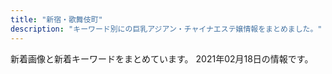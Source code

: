```yaml
---
title: "新宿・歌舞伎町"
description: "キーワード別にの巨乳アジアン・チャイナエステ嬢情報をまとめました。"
---
```


新着画像と新着キーワードをまとめています。
2021年02月18日の情報です。

<DmmAffiliateIns />
<KeywordTable
  shops={
    [
    {
        "img_links": [
            "http://sweety-est.tokyo/images/qr.jpg",
            "http://sweety-est.tokyo/images/cg02.jpg",
            "http://sweety-est.tokyo/images/slider-img003.jpg",
            "http://sweety-est.tokyo/images/tit-sub1.jpg",
            "http://sweety-est.tokyo/images/a7.jpg",
            "http://sweety-est.tokyo/images/cg05.jpg",
            "http://sweety-est.tokyo/images/r3.jpg",
            "http://sweety-est.tokyo/images/b-online.png",
            "http://sweety-est.tokyo/images/r1.jpg",
            "http://sweety-est.tokyo/link/menlog.jpg",
            "http://sweety-est.tokyo/images/a8.jpg",
            "http://sweety-est.tokyo/images/tit-sub2.jpg",
            "http://sweety-est.tokyo/images/cg06.jpg",
            "http://sweety-est.tokyo/images/cg03.jpg",
            "http://sweety-est.tokyo/images/a1.jpg",
            "http://sweety-est.tokyo/images/b-tel.png",
            "http://sweety-est.tokyo/images/sys.jpg",
            "http://sweety-est.tokyo/images/kan1.jpg",
            "http://sweety-est.tokyo/images/kan.jpg",
            "http://sweety-est.tokyo/images/a4.jpg",
            "http://sweety-est.tokyo/images/r6.jpg",
            "http://sweety-est.tokyo/images/slider-img001.jpg",
            "http://sweety-est.tokyo/images/r2.jpg",
            "http://sweety-est.tokyo/images/cg08.jpg",
            "http://sweety-est.tokyo/images/r4.jpg",
            "http://sweety-est.tokyo/images/r5.jpg",
            "http://sweety-est.tokyo/images/slider-img002.jpg",
            "http://sweety-est.tokyo/images/a3.jpg",
            "http://sweety-est.tokyo/images/tit-sub6.jpg",
            "http://sweety-est.tokyo/images/tit-sub5.jpg",
            "http://sweety-est.tokyo/images/m4.jpg",
            "http://sweety-est.tokyo/images/m3.jpg",
            "http://sweety-est.tokyo/images/m2.jpg",
            "http://sweety-est.tokyo/images/tit-sub4.jpg",
            "http://sweety-est.tokyo/images/cg011.jpg",
            "http://sweety-est.tokyo/images/a5.jpg",
            "http://sweety-est.tokyo/images/cg01.jpg",
            "http://sweety-est.tokyo/images/cg07.jpg",
            "http://sweety-est.tokyo/images/tit-sub3.jpg",
            "http://sweety-est.tokyo/images/m1.jpg",
            "http://sweety-est.tokyo/images/a6.jpg",
            "http://sweety-est.tokyo/images/a2.jpg"
        ],
        "keywords": {
            "87": 2,
            "E": 8,
            "D": 2,
            "86": 12
        },
        "station": "JR\u65b0\u5bbf\u99c5\u897f\u53e3",
        "url": "http://sweety-est.tokyo/",
        "name": "sweet-\u30b9\u30a6\u30a3\u30fc\u30c8-"
    },
    {
        "url": "http://in-esthe.com/relair/",
        "keywords": {
            "C": 8
        },
        "station": "\u65b0\u5bbf\u897f\u53e3\u99c5D5\u51fa\u53e3",
        "img_links": [
            "http://in-esthe.com/relair/img/p-1-1.jpg",
            "http://in-esthe.com/relair/img/p-2.jpg",
            "http://in-esthe.com/relair/img/twitter.png",
            "http://in-esthe.com/relair/img/fla2.png",
            "http://in-esthe.com/relair/img/t-3.png",
            "http://in-esthe.com/relair/img/p-3-1.jpg",
            "http://in-esthe.com/relair/img/english-t1.png",
            "http://in-esthe.com/relair/img/p-1.jpg",
            "http://in-esthe.com/relair/img/card-english.png",
            "http://in-esthe.com/relair/img/english-t2.png",
            "http://in-esthe.com/relair/img/english-t4.png",
            "http://in-esthe.com/relair/img/newstback.png",
            "http://in-esthe.com/relair/img/botton.png",
            "http://in-esthe.com/relair/img/p-7.jpg",
            "http://in-esthe.com/relair/img/fla1.png",
            "http://in-esthe.com/relair/img/english-t6.png",
            "http://in-esthe.com/relair/img/re.png",
            "http://in-esthe.com/relair/img/fla.png",
            "http://in-esthe.com/relair/img/p-9.jpg",
            "http://in-esthe.com/relair/img/t-2.png",
            "http://in-esthe.com/relair/img/t-1.png",
            "http://in-esthe.com/relair/img/s-1.jpg",
            "http://in-esthe.com/relair/img/english-t5.png",
            "http://in-esthe.com/relair/img/kanban4.jpg",
            "http://in-esthe.com/relair/img/english-t3.png",
            "http://in-esthe.com/relair/img/p-0.jpg",
            "http://in-esthe.com/relair/img/p-3.jpg",
            "http://in-esthe.com/relair/img/tel.png",
            "http://in-esthe.com/relair/img/head.png",
            "http://in-esthe.com/relair/img/p-8.jpg"
        ],
        "name": "RELAIR \uff5e\u30ea\u30ec\u30a2\uff5e"
    },
    {
        "station": "JR\u65b0\u5bbf\u99c5\u6771\u53e3",
        "img_links": [
            "https://shinjuku-mensesthe.com/icon/yelp.png",
            "https://shinjuku-mensesthe.com/staff/seira-s1.jpg",
            "https://shinjuku-mensesthe.com/images/top3.jpg",
            "https://shinjuku-mensesthe.com/menu/blog.png",
            "https://scdn.line-apps.com/n/line_add_friends/btn/ja.png",
            "https://shinjuku-mensesthe.com/staff/yume-s1.jpg",
            "https://shinjuku-mensesthe.com/staff/yume-l1.jpg",
            "https://shinjuku-mensesthe.com/images/main-top.jpg",
            "https://shinjuku-mensesthe.com/staff/seira-l1.jpg",
            "https://shinjuku-mensesthe.com/images/main-small.jpg",
            "https://shinjuku-mensesthe.com/images/footer-l.png",
            "https://shinjuku-mensesthe.com/massage/2020/10/21/risa-s1.jpg",
            "https://shinjuku-mensesthe.com/images/qrcode.png",
            "https://shinjuku-mensesthe.com/icon/twitter.png",
            "https://shinjuku-mensesthe.com/images/main-sp.jpg",
            "https://shinjuku-mensesthe.com/staff/arisa-s1.jpg",
            "https://shinjuku-mensesthe.com/images/footer-r.png",
            "https://shinjuku-mensesthe.com/2020/01/23/miki-s1.jpg",
            "https://shinjuku-mensesthe.com/images/flower.png",
            "https://shinjuku-mensesthe.com/link/mens-esthe.png",
            "https://shinjuku-mensesthe.com/room/room-l1.jpg",
            "https://shinjuku-mensesthe.com/staff/shiori-s1.jpg",
            "https://shinjuku-mensesthe.com/images/camp.png",
            "https://shinjuku-mensesthe.com/button/staff.png",
            "https://shinjuku-mensesthe.com/images/header3.png",
            "https://shinjuku-mensesthe.com/staff/yumi-l1.jpg",
            "https://shinjuku-mensesthe.com/massage/2020/07/31/ai-s2.jpg",
            "https://shinjuku-mensesthe.com/massage/2020/10/05/yuki-s1.jpg",
            "https://shinjuku-mensesthe.com/room/room-l3.jpg",
            "https://shinjuku-mensesthe.com/icon/line.png",
            "https://shinjuku-mensesthe.com/massage/2020/08/16/riri-s1.jpg",
            "https://shinjuku-mensesthe.com/button/home.png",
            "https://shinjuku-mensesthe.com/staff/kana-s1.jpg",
            "https://shinjuku-mensesthe.com/images/clear.png",
            "https://shinjuku-mensesthe.com/room/room-l2.jpg",
            "https://shinjuku-mensesthe.com/staff/kana-l1.jpg",
            "https://shinjuku-mensesthe.com/massage/2021/02/02/%E5%90%8D%E7%A7%B0%E6%9C%AA%E8%A8%AD%E5%AE%9A-2.jpg",
            "https://shinjuku-mensesthe.com/massage/2020/07/31/covit19.jpg",
            "https://shinjuku-mensesthe.com/menu/info.png",
            "https://shinjuku-mensesthe.com/room/room-l4.jpg",
            "https://shinjuku-mensesthe.com/staff/yumi-s1.jpg",
            "https://shinjuku-mensesthe.com/images/top1.jpg",
            "https://shinjuku-mensesthe.com/button/blog.png",
            "https://shinjuku-mensesthe.com/icon/facebook.png",
            "https://shinjuku-mensesthe.com/staff/arisa-l1.jpg",
            "https://shinjuku-mensesthe.com/massage/2020/09/14/hana-s1.jpg",
            "https://shinjuku-mensesthe.com/2019/12/15/sayuri-s2.jpg",
            "https://shinjuku-mensesthe.com/2020/01/23/sakura-s1.jpg",
            "https://shinjuku-mensesthe.com/menu/home.png",
            "https://shinjuku-mensesthe.com/images/top2.jpg",
            "https://shinjuku-mensesthe.com/menu/staff.png"
        ],
        "url": "https://shinjuku-mensesthe.com/",
        "name": "\u5915\u9727 \u3086\u3046\u304e\u308a",
        "keywords": {
            "F": 1
        }
    },
    {
        "name": "CLEAR-\u30af\u30ea\u30a2-",
        "station": "\u897f\u6b66\u65b0\u5bbf\u99c5\u5317\u53e3",
        "url": "http://clear-es.net/",
        "img_links": [
            "http://clear-es.net/images/index_15.jpg",
            "http://clear-es.net/images/index_11.jpg",
            "http://clear-es.net/uploads/09bdd5637edec4bfa3d47a7e9874640b.jpg",
            "http://clear-es.net/uploads/97eb17743f96fd7f0551aab0bedd5e6f.jpg",
            "http://clear-es.net/uploads/2aa97908694153fb149943f0b8445352.jpg",
            "http://clear-es.net/images/index_20.jpg",
            "http://clear-es.net/uploads/cec0ed392fe00d8e3ff867c0625809e6.jpg",
            "http://clear-es.net/images/index_21.jpg",
            "http://clear-es.net/images/index_25.jpg",
            "http://clear-es.net/images/index_12.jpg",
            "http://clear-es.net/yamituki-n/uploads/images/rena02.jpg",
            "http://clear-es.net/uploads/7553669390f1cc93427a4f6ad33b4668.jpg",
            "http://clear-es.net/images/gallery_11.jpg",
            "http://clear-es.net/uploads/a62d7f24a5b9a4fd5aeef678eb24ef4b.jpg",
            "http://clear-es.net/images/index_05.jpg",
            "http://clear-es.net/images/index_10.jpg",
            "http://clear-es.net/yamituki-n/uploads/images/juri01s.jpg",
            "http://clear-es.net/images/index_04.jpg",
            "http://clear-es.net/images/index_01.jpg",
            "http://clear-es.net/yamituki-n/uploads/images/mmexport1576417470781.jpg",
            "http://clear-es.net/yamituki-n/uploads/images/mika03s.jpg",
            "http://clear-es.net/images/service_11.jpg",
            "http://clear-es.net/images/index_14.jpg",
            "http://clear-es.net/uploads/deba56537604611ac3b8da004b92d809.jpg",
            "http://clear-es.net/images/index_28.jpg",
            "http://clear-es.net/images/index_02.jpg",
            "http://clear-es.net/images/index_07.jpg",
            "http://clear-es.net/uploads/22c8968348a9acc2dfc9ab0aecb09c27.jpg",
            "http://clear-es.net/uploads/f426bd85a8f6a9eac87e55b2d44c4bd5.jpg",
            "http://clear-es.net/images/index_19.jpg",
            "http://clear-es.net/images/girls_11.jpg",
            "http://clear-es.net/images/index_17.jpg",
            "http://clear-es.net/yamituki-n/uploads/images/yui01.jpg",
            "http://clear-es.net/images/index_09.jpg",
            "http://clear-es.net/images/girls_13.jpg",
            "http://clear-es.net/images/index_13.jpg",
            "http://clear-es.net/images/index_18.jpg",
            "http://clear-es.net/uploads/c1f6d0346f5cb109ac62c21a58c7deff.jpg",
            "http://clear-es.net/yamituki-n/uploads/images/rena01.jpg",
            "http://clear-es.net/images/index_06.jpg",
            "http://clear-es.net/images/index_26.jpg",
            "http://clear-es.net/uploads/e1133a4ba0f8c81f9d272f5793bda380.jpg",
            "http://clear-es.net/images/index_23.jpg",
            "http://clear-es.net/my_work/images/pic1.png",
            "http://clear-es.net/images/girls_03.jpg",
            "http://clear-es.net/images/index_27.jpg",
            "http://clear-es.net/images/index_03.jpg",
            "http://clear-es.net/images/index_08.jpg",
            "http://clear-es.net/images/index_24.jpg",
            "http://clear-es.net/images/index_28_01.jpg",
            "http://clear-es.net/uploads/10299154955d10c3b815a5638a35a934.jpg",
            "http://clear-es.net/images/koko_1.jpg"
        ],
        "keywords": {
            "E": 1,
            "D": 8,
            "87": 2,
            "86": 2,
            "88": 4,
            "F": 1,
            "90": 2,
            "89": 1,
            "C": 1
        }
    },
    {
        "keywords": {
            "C": 8
        },
        "img_links": [
            "http://hi-msg.com/koyuki/img/p-10.jpg",
            "http://hi-msg.com/koyuki/img/p-8-1.jpg",
            "http://hi-msg.com/koyuki/img/p-2.jpg",
            "http://hi-msg.com/koyuki/img/p-0.jpg",
            "http://hi-msg.com/koyuki/img/p-5.jpg",
            "http://hi-msg.com/koyuki/img/card-english.png",
            "http://hi-msg.com/koyuki/img/p-7-1.jpg",
            "http://hi-msg.com/koyuki/img/english-t3.png",
            "http://hi-msg.com/koyuki/img/p-4.jpg",
            "http://hi-msg.com/koyuki/img/english-t6.png",
            "http://hi-msg.com/koyuki/img/tit.png",
            "http://hi-msg.com/koyuki/img/p-3.jpg",
            "http://hi-msg.com/koyuki/img/p-4-1.jpg",
            "http://hi-msg.com/koyuki/img/newstback.png",
            "http://hi-msg.com/koyuki/img/english-t1.png",
            "http://hi-msg.com/koyuki/img/t-1.png",
            "http://hi-msg.com/koyuki/img/kanban4s.jpg",
            "http://hi-msg.com/koyuki/img/p-3-1.jpg",
            "http://hi-msg.com/koyuki/img/t-2.png",
            "http://hi-msg.com/koyuki/img/botton.png",
            "http://hi-msg.com/koyuki/img/p-6-1.jpg",
            "http://hi-msg.com/koyuki/img/tel.png",
            "http://hi-msg.com/koyuki/img/card.png",
            "http://hi-msg.com/koyuki/img/p-7.jpg",
            "http://hi-msg.com/koyuki/img/p-6.jpg",
            "http://hi-msg.com/koyuki/img/re.png",
            "http://hi-msg.com/koyuki/img/p-2-1.jpg",
            "http://hi-msg.com/koyuki/img/english-t5.png",
            "http://hi-msg.com/koyuki/img/english-t4.png",
            "http://hi-msg.com/koyuki/img/p-1.jpg",
            "http://hi-msg.com/koyuki/img/p-8.jpg",
            "http://hi-msg.com/koyuki/img/p-9.jpg",
            "http://hi-msg.com/koyuki/img/english-t2.png",
            "http://hi-msg.com/koyuki/img/t-3.png",
            "http://hi-msg.com/koyuki/img/p-11.jpg",
            "http://hi-msg.com/koyuki/img/kanban4.jpg",
            "http://hi-msg.com/koyuki/img/head.png"
        ],
        "url": "http://hi-msg.com/koyuki/",
        "name": "KOYUKI",
        "station": "JR\u65b0\u5bbf\u99c5\u6771\u53e3"
    },
    {
        "keywords": {
            "D": 28,
            "85": 7,
            "86": 28,
            "88": 7
        },
        "url": "https://mens-esthe.xyz/",
        "img_links": [
            "https://inage-mensesthe.com/icon/yelp.png",
            "https://mens-esthe.xyz/staff/moe-top.jpg",
            "https://mens-esthe.xyz/staff/nami-top.jpg",
            "https://mens-esthe.xyz/room/room-l5.jpg",
            "https://mens-esthe.xyz/staff/miki-top.jpg",
            "https://mens-esthe.xyz/staff/nami-s1.jpg",
            "https://mens-esthe.xyz/images/main-sp.jpg",
            "https://mens-esthe.xyz/images/esthe4.jpg",
            "https://mens-esthe.xyz/images/esthe1.jpg",
            "https://mens-esthe.xyz/staff/moe-s1.jpg",
            "https://mens-esthe.xyz/images/esthe2.jpg",
            "https://mens-esthe.xyz/room/room-l4.jpg",
            "https://inage-mensesthe.com/icon/twitter.png",
            "https://mens-esthe.xyz/images/main1.jpg",
            "https://mens-esthe.xyz/staff/natsumi-l1.jpg",
            "https://mens-esthe.xyz/room/room-l7.jpg",
            "https://mens-esthe.xyz/room/room-l6.jpg",
            "https://mens-esthe.xyz/room/room-l2.jpg",
            "https://mens-esthe.xyz/staff/kana-s1.jpg",
            "https://mens-esthe.xyz/staff/moe-l1.jpg",
            "https://mens-esthe.xyz/staff/miki-l1.jpg",
            "https://mens-esthe.xyz/footer/footer-tel.png",
            "https://mens-esthe.xyz/staff/kana-top.jpg",
            "https://inage-mensesthe.com/icon/line.png",
            "https://mens-esthe.xyz/icon/twitter.png",
            "https://mens-esthe.xyz/room/room-l1.jpg",
            "https://inage-mensesthe.com/link/relaku_salon.jpg",
            "https://mens-esthe.xyz/staff/rina-l1.jpg",
            "https://mens-esthe.xyz/icon/yelp.png",
            "https://mens-esthe.xyz/images/qrcode.png",
            "https://mens-esthe.xyz/icon/facebook.png",
            "https://mens-esthe.xyz/staff/rina-top.jpg",
            "https://mens-esthe.xyz/staff/nami-l1.jpg",
            "https://mens-esthe.xyz/room/room-l8.jpg",
            "https://mens-esthe.xyz/footer/footer-line.png",
            "https://mens-esthe.xyz/staff/miki-s1.jpg",
            "https://mens-esthe.xyz/images/clear.png",
            "https://mens-esthe.xyz/staff/kana-l1.jpg",
            "https://mens-esthe.xyz/room/room-l3.jpg",
            "https://mens-esthe.xyz/images/esthe3.jpg",
            "https://mens-esthe.xyz/staff/natsumi-s1.jpg",
            "https://mens-esthe.xyz/staff/rina-s1.jpg",
            "https://mens-esthe.xyz/images/header3.png",
            "https://inage-mensesthe.com/icon/facebook.png",
            "https://mens-esthe.xyz/icon/line.png",
            "https://mens-esthe.xyz/footer/footer-staff.png",
            "https://mens-esthe.xyz/staff/natsumi-top.jpg"
        ],
        "name": "\u30b8\u30e5\u30ea\u30a2\u30f3",
        "station": "JR\u65b0\u5bbf\u99c5\u6771\u5357\u53e3"
    },
    {
        "url": "http://yurali.oks.bz/",
        "keywords": {
            "85": 14,
            "86": 14,
            "D": 28,
            "87": 14,
            "E": 14
        },
        "img_links": [
            "http://yurali.oks.bz/photos/sites/48/2020/09/202009080934129.jpg",
            "http://yurali.oks.bz/images/room3.jpg",
            "http://yurali.oks.bz/photos/sites/48/2020/06/2020063002493351.jpg",
            "http://yurali.oks.bz/images/top.jpg",
            "http://yurali.oks.bz/images/content.jpg",
            "http://yurali.oks.bz/images/acc4.jpg",
            "http://yurali.oks.bz/images/s2.jpg",
            "http://yurali.oks.bz/images/s4.jpg",
            "http://yurali.oks.bz/images/room2.jpg",
            "http://yurali.oks.bz/photos/sites/48/2020/09/2020090809341126.jpg",
            "http://yurali.oks.bz/photos/sites/48/2020/09/2020090809340917.jpg",
            "http://yurali.oks.bz/photos/sites/48/2020/09/2020090809341490.jpg",
            "http://yurali.oks.bz/images/kanban.jpg",
            "http://yurali.oks.bz/images/mobile.jpg",
            "http://yurali.oks.bz/images/room4.jpg",
            "http://yurali.oks.bz/images/s1.jpg",
            "http://yurali.oks.bz/images/right.jpg",
            "http://yurali.oks.bz/images/s_new.png",
            "http://yurali.oks.bz/images/acc2.jpg",
            "http://yurali.oks.bz/images/acc3.jpg",
            "http://yurali.oks.bz/photos/sites/48/2020/09/2020090809341067.jpg",
            "http://yurali.oks.bz/images/acc1.jpg",
            "http://yurali.oks.bz/images/s3.jpg",
            "http://yurali.oks.bz/images/line.jpg",
            "http://yurali.oks.bz/images/room1.jpg"
        ],
        "name": "\u6c17\u697d",
        "station": "JR\u65b0\u5bbf\u99c5\u897f\u53e3"
    },
    {
        "img_links": [
            "https://aurora.iest.info/images/info_sp.png",
            "https://aurora.iest.info/photos/sites/13/2021/02/2021021713133871-600x800.jpeg",
            "https://aurora.iest.info/images/room1.jpg",
            "https://aurora.iest.info/photos/sites/13/2021/02/2021021803431466.jpeg",
            "https://aurora.iest.info/photos/sites/13/2021/02/2021020920074352.jpeg",
            "https://aurora.iest.info/photos/sites/13/2020/11/2020112419210481.jpeg",
            "https://aurora.iest.info/photos/sites/13/2020/12/2020122614062046.jpeg",
            "https://aurora.iest.info/photos/sites/13/2021/02/2021020517033067.jpeg",
            "https://aurora.iest.info/photos/sites/13/2020/11/2020110420084826.jpeg",
            "https://aurora.iest.info/photos/sites/13/2021/01/2021011713121341.jpeg",
            "https://aurora.iest.info/photos/sites/13/2020/11/2020111207401521.jpeg",
            "https://aurora.iest.info/photos/sites/13/2020/12/2020122916203593.jpeg",
            "https://aurora.iest.info/photos/sites/13/2020/10/2020101018384481.jpeg",
            "https://aurora.iest.info/images/room4.jpg",
            "https://aurora.iest.info/photos/sites/13/2020/10/2020100900362277.jpeg",
            "https://aurora.iest.info/images/room2.jpg",
            "https://aurora.iest.info/photos/sites/13/2021/01/2021011317502475.jpeg",
            "https://aurora.iest.info/images/head_tel.png",
            "https://aurora.iest.info/photos/sites/13/2021/01/202101031920028.jpeg",
            "https://aurora.iest.info/photos/sites/13/2021/01/2021011516351593.jpeg",
            "https://aurora.iest.info/images/room3.jpg",
            "https://aurora.iest.info/photos/sites/13/2020/09/2020090701592721.jpeg",
            "https://aurora.iest.info/images/side_mobile.jpg",
            "https://aurora.iest.info/photos/sites/13/2021/02/2021021713133871.jpeg",
            "https://aurora.iest.info/photos/sites/13/2020/10/2020102421582718.jpeg",
            "https://aurora.iest.info/photos/sites/13/2020/12/2020122614271778.jpeg",
            "https://aurora.iest.info/photos/sites/13/2021/01/2021011317231918.jpeg",
            "https://aurora.iest.info/photos/sites/13/2020/12/2020122614542669.jpeg",
            "https://aurora.iest.info/photos/sites/13/2020/11/2020112419210481-600x757.jpeg"
        ],
        "station": "JR\u65b0\u5bbf\u99c5\u6771\u53e3\u30fb\u6b4c\u821e\u4f0e\u753a",
        "name": "\u30aa\u30fc\u30ed\u30e9",
        "url": "https://aurora.iest.info/",
        "keywords": {
            "\u5de8\u4e73": 40,
            "C": 413,
            "87": 138,
            "D": 59,
            "86": 413,
            "90": 59,
            "85": 354,
            "E": 197,
            "\u4e73": 40,
            "84": 177,
            "F": 79
        }
    },
    {
        "name": "\u697d\u697d-\u30e9\u30af\u30e9\u30af-",
        "img_links": [
            "http://sakura-relax.net/images/top-img01.png",
            "http://sakura-relax.net/images/kan.jpg",
            "http://sakura-relax.net/link/menlog.jpg",
            "http://sakura-relax.net/images/cg03.jpg",
            "http://sakura-relax.net/images/top-img02.png",
            "http://sakura-relax.net/images/cg06.jpg",
            "http://sakura-relax.net/images/tel.png",
            "http://sakura-relax.net/images/cg04.jpg",
            "http://sakura-relax.net/images/qrc.png",
            "http://sakura-relax.net/images/cg07.jpg"
        ],
        "keywords": {
            "87": 8,
            "85": 4,
            "E": 8,
            "C": 8,
            "86": 4
        },
        "url": "http://sakura-relax.net/",
        "station": "\u65b0\u5bbf\u4e09\u4e01\u76ee\u99c5E1\u51fa\u53e3"
    },
    {
        "station": "JR\u65b0\u5bbf\u99c5\u5357\u53e3",
        "url": "http://aes-aroma.com/",
        "keywords": {
            "C": 17
        },
        "img_links": [
            "http://aes-aroma.com/img/ttl_tnew.png",
            "http://aes-aroma.com/staff/miki/01.jpg",
            "http://aes-aroma.com/pic/head.png",
            "http://aes-aroma.com/img/ttl_pickup.png",
            "http://aes-aroma.com/staff/mimi/01.jpg",
            "http://aes-aroma.com/staff/yoko/02.jpg",
            "http://aes-aroma.com/staff/kaori/01.jpg",
            "http://aes-aroma.com/i/files/homeimg.jpg",
            "http://aes-aroma.com/img/ttl_staff.png",
            "http://aes-aroma.com/staff/haru/01.jpg",
            "http://aes-aroma.com/staff/yoko/01.jpg",
            "http://aes-aroma.com/staff/ai/01.jpg",
            "http://aes-aroma.com/img/ttl_mobile.png",
            "http://aes-aroma.com/staff/koko/01.jpg",
            "http://aes-aroma.com/staff/nana/01.jpg",
            "http://aes-aroma.com/img/ttl_rec.png"
        ],
        "name": "\u7652\u3057\u306e\u5bbf"
    },
    {
        "img_links": [
            "http://fairy.este88.com/images/r01.jpg",
            "http://fairy.este88.com/images/r04.jpg",
            "http://fairy.este88.com/images/kixyoko1.jpg",
            "http://fairy.este88.com/images/kaori1.jpg",
            "http://fairy.este88.com/images/momo1.jpg",
            "http://fairy.este88.com/gals/nnana1.jpg",
            "http://fairy.este88.com/img/mika1.jpg",
            "http://fairy.este88.com/images/mika1.jpg",
            "http://fairy.este88.com/images/ph1.jpg",
            "http://fairy.este88.com/img/kixyoko1.jpg",
            "http://fairy.este88.com/gals/risa1.jpg",
            "http://fairy.este88.com/gals/sayuri1.jpg",
            "http://fairy.este88.com/img/kaori1.jpg",
            "http://fairy.este88.com/img/momo1.jpg",
            "http://fairy.este88.com/gals/koko1.jpg",
            "http://fairy.este88.com/images/koyuki1.jpg",
            "http://fairy.este88.com/img/koyuki1.jpg",
            "http://fairy.este88.com/images/r02.jpg"
        ],
        "keywords": {},
        "station": "\u897f\u6b66\u65b0\u5bbf\u99c5\u5317\u53e3",
        "name": "fairy\u30d5\u30a7\u30a2\u30ea\u30fc",
        "url": "http://fairy.este88.com/"
    },
    {
        "station": "JR\u65b0\u5bbf\u99c5\u6771\u53e3\u30fb\u6b4c\u821e\u4f0e\u753a",
        "name": "\u7fbd\u8863\uff5e\u306f\u3054\u308d\u3082\uff5e",
        "url": "https://www.hagoromo.tokyo/",
        "img_links": [
            "https://static.wixstatic.com/media/1f1430_7ff5719c25b243d18c7fb6db890677f9~mv2.jpg",
            "https://static.wixstatic.com/media/1f1430_8e7ae52f03b14e31be6ff7b1038f2896~mv2.jpg",
            "https://static.wixstatic.com/media/1f1430_f4c9cbbcc36c44f1a8be8eb3138b0b46~mv2.jpg",
            "https://static.wixstatic.com/media/1f1430_184f66b9eb914c26b47be78d54152284~mv2.jpg",
            "https://static.wixstatic.com/media/1f1430_5b6db55133674387b978465361d1f5af~mv2.jpg",
            "https://static.wixstatic.com/media/1f1430_e11d2a49cf1a4130a10a3e09053a46fc~mv2.png",
            "https://static.wixstatic.com/media/1f1430_704c1cfac22b4288a4aaa588c496ab40~mv2.jpg",
            "https://static.wixstatic.com/media/1f1430_c48456140f404f1eb9a47dfd01d1d032~mv2.jpg",
            "https://static.wixstatic.com/media/1f1430_e5113a1a86b8410db0438745823a2d2c~mv2.png",
            "https://static.wixstatic.com/media/1f1430_4b2c5243bdbe40858057386a16dce231~mv2.png",
            "https://static.wixstatic.com/media/1f1430_b6622178bf9c45a68912520b4b2de175~mv2.png",
            "https://static.wixstatic.com/media/1f1430_0ea86bd4429f44fa96f0a1277a1c2d6e~mv2.jpg",
            "https://static.wixstatic.com/media/1f1430_890ca68d29e04e7a8c96e4198a653ed3~mv2.jpg",
            "https://static.wixstatic.com/media/1f1430_2511e8409a39492bab1eeffd58a5eb1f~mv2.jpg",
            "https://static.wixstatic.com/media/1f1430_d824a82ebc40424facf31978d80b293b~mv2.png",
            "https://static.wixstatic.com/media/1f1430_c572ee153c0c46e096e6301fe82e2f11~mv2.jpg",
            "https://static.wixstatic.com/media/1f1430_d0a7ae614e0b423886aa6d1beca9a87a~mv2.jpg",
            "https://static.wixstatic.com/media/1f1430_c12fa837f18643e8a167f283f823ecd9~mv2.jpg",
            "https://static.wixstatic.com/media/1f1430_04f93cdec45f4c4e8d0fa69dc26b3e38~mv2.jpg",
            "https://static.wixstatic.com/media/1f1430_f16ba939f42f47d688a43ba736f9d100~mv2.jpg",
            "https://static.wixstatic.com/media/1f1430_d26df1a13af049c9a7afeac5e58c5323~mv2.jpg",
            "https://static.wixstatic.com/media/1f1430_27c850c6656448c68b705e2a69f8d3e0~mv2.png",
            "https://static.wixstatic.com/media/1f1430_4ef445c14af547ffb085a4c73252e22c~mv2.jpg"
        ],
        "keywords": {}
    },
    {
        "url": "http://aroma-massage.red/",
        "station": "JR\u65b0\u5bbf\u99c5\u6771\u53e3",
        "img_links": [
            "http://aroma-massage.red/images/nft.jpg",
            "http://aroma-massage.red/images/cg3.jpg",
            "http://aroma-massage.red/images/stal.jpg",
            "http://aroma-massage.red/images/option.jpg",
            "http://aroma-massage.red/images/tm.png",
            "http://aroma-massage.red/images/acb.jpg",
            "http://aroma-massage.red/images/sta1.jpg",
            "http://aroma-massage.red/images/cg4.jpg",
            "http://aroma-massage.red/images/fbb.jpg",
            "http://aroma-massage.red/images/cg6.jpg",
            "http://aroma-massage.red/images/int.jpg",
            "http://aroma-massage.red/images/toph.png",
            "http://aroma-massage.red/images/sta3.jpg",
            "http://aroma-massage.red/images/kan.jpg",
            "http://aroma-massage.red/images/sta6.jpg",
            "http://aroma-massage.red/images/fbt.jpg",
            "http://aroma-massage.red/images/cg5.jpg",
            "http://aroma-massage.red/images/sta5.jpg",
            "http://aroma-massage.red/images/sysl.jpg",
            "http://aroma-massage.red/images/creditcard.jpg",
            "http://aroma-massage.red/images/sta4.jpg",
            "http://aroma-massage.red/images/cg2.jpg",
            "http://aroma-massage.red/images/sta2.jpg",
            "http://aroma-massage.red/images/card.jpg",
            "http://aroma-massage.red/images/qr.jpg",
            "http://aroma-massage.red/images/cg1.jpg"
        ],
        "keywords": {
            "E": 10,
            "D": 20
        },
        "name": "\u30c6\u30bb\u30e9-Tethera-"
    },
    {
        "station": "JR\u65b0\u5bbf\u99c5\u6771\u53e3",
        "keywords": {
            "86": 5,
            "94": 1,
            "90": 2,
            "89": 2,
            "98": 2,
            "D": 10,
            "F": 1,
            "85": 3,
            "96": 1,
            "C": 1,
            "92": 1,
            "E": 2,
            "88": 3,
            "84": 1
        },
        "url": "http://pure-resort.tyo.cm/",
        "name": "\u30d4\u30e5\u30a2\u30ea\u30be\u30fc\u30c8II",
        "img_links": [
            "http://pure-resort.tyo.cm/photos/sites/79/2019/03/201903251336102.jpg",
            "http://pure-resort.tyo.cm/images/news_bj1.png",
            "http://pure-resort.tyo.cm/images/s_Staff.png",
            "http://pure-resort.tyo.cm/photos/sites/79/2018/12/2018120620515823.jpg",
            "http://pure-resort.tyo.cm/images/s_Recruit.png",
            "http://pure-resort.tyo.cm/images/s_info.png",
            "http://pure-resort.tyo.cm/photos/sites/79/2019/02/2019021613471797.jpg",
            "http://pure-resort.tyo.cm/photos/sites/79/2018/12/2018120620533769.jpg",
            "http://pure-resort.tyo.cm/images/s_twitter.png",
            "http://pure-resort.tyo.cm/photos/sites/79/2018/12/2018120620510142.jpg",
            "http://pure-resort.tyo.cm/photos/sites/79/2019/02/2019021613425634.png",
            "http://pure-resort.tyo.cm/photos/sites/79/2018/12/2018120620512437.jpg",
            "http://pure-resort.tyo.cm/photos/sites/79/2019/01/2019011014121443.jpg",
            "http://pure-resort.tyo.cm/images/news_bj3.png",
            "http://pure-resort.tyo.cm/photos/sites/79/2019/05/2019052114301665.jpg",
            "http://pure-resort.tyo.cm/photos/sites/79/2019/08/2019082910403098.jpg",
            "http://pure-resort.tyo.cm/photos/sites/79/2019/06/2019060310424416.jpg",
            "http://pure-resort.tyo.cm/images/s_news.png",
            "http://pure-resort.tyo.cm/photos/sites/79/2019/03/2019032513361063.jpg",
            "http://pure-resort.tyo.cm/images/top.png",
            "http://pure-resort.tyo.cm/images/line1.png",
            "http://pure-resort.tyo.cm/photos/sites/79/2019/06/2019061515583771.jpg",
            "http://pure-resort.tyo.cm/photos/sites/79/2019/04/201904111031010.jpg",
            "http://pure-resort.tyo.cm/images/mobile.png",
            "http://pure-resort.tyo.cm/images/info_bj3.png",
            "http://pure-resort.tyo.cm/images/pure.png",
            "http://pure-resort.tyo.cm/images/s_pick.png",
            "http://pure-resort.tyo.cm/photos/sites/79/2020/02/2020020804143839.jpg",
            "http://pure-resort.tyo.cm/photos/sites/79/2020/01/2020013001414859.jpg",
            "http://pure-resort.tyo.cm/photos/sites/79/2020/01/2020012408381891.jpg",
            "http://pure-resort.tyo.cm/images/s_Room.png",
            "http://pure-resort.tyo.cm/images/s_Access.png",
            "http://pure-resort.tyo.cm/images/line.png",
            "http://pure-resort.tyo.cm/photos/sites/79/2019/11/2019110401242820.jpg",
            "http://pure-resort.tyo.cm/photos/sites/79/2019/03/2019032513361053.jpg",
            "http://pure-resort.tyo.cm/images/s_face.png",
            "http://pure-resort.tyo.cm/images/movie.jpg",
            "http://pure-resort.tyo.cm/images/info_bj1.png",
            "http://pure-resort.tyo.cm/images/s_movie.png",
            "http://pure-resort.tyo.cm/photos/sites/79/2019/10/2019100810264682.jpg",
            "http://pure-resort.tyo.cm/photos/sites/79/2019/03/2019032513361044.jpg"
        ]
    },
    {
        "img_links": [
            "http://crystal-est.net/uploads/crystal/2017/02/ameba.jpg",
            "http://crystal-est.net/uploads/crystal/2017/03/subvisual_link.png",
            "http://crystal-est.net/uploads/crystal/2020/11/tel.jpg",
            "http://crystal-est.net/uploads/crystal/2017/04/line2.png",
            "http://crystal-est.net/uploads/crystal/images/no-photo.jpg",
            "http://crystal-est.net/uploads/crystal/images/xing.png",
            "http://crystal-est.net/uploads/crystal/2017/03/subvisual_magazine1.png",
            "http://crystal-est.net/uploads/crystal/2017/04/leftmovie.png",
            "http://crystal-est.net/uploads/crystal/2017/03/btn_top_03.png",
            "http://crystal-est.net/uploads/crystal/2020/12/img_6902.jpg",
            "http://crystal-est.net/uploads/crystal/2018/07/wechatimg26.jpeg",
            "http://crystal-est.net/uploads/crystal/2017/03/subvisual_info.png",
            "http://crystal-est.net/uploads/crystal/2018/08/wechatimg49.jpeg",
            "http://crystal-est.net/uploads/crystal/2018/08/wechatimg51.jpeg",
            "http://crystal-est.net/uploads/crystal/2017/03/treatment2.png",
            "http://crystal-est.net/uploads/crystal/2017/04/bnr_side_01.png",
            "http://crystal-est.net/uploads/crystal/2017/03/bnr_side_032.png",
            "http://ruby-es.com/uploads/rubyes/2017/02/img_info_01.png",
            "http://crystal-est.net/uploads/crystal/2017/03/r1.jpg",
            "http://crystal-est.net/uploads/crystal/2017/03/bnr_side_042.png",
            "http://crystal-est.net/uploads/crystal/2018/07/wechatimg31.jpeg",
            "http://ruby-es.com/uploads/rubyes/2017/02/img_info_05.png",
            "http://crystal-est.net/uploads/crystal/2017/04/web.png",
            "http://crystal-est.net/uploads/crystal/2017/07/yuyu2.jpeg",
            "http://crystal-est.net/uploads/crystal/2018/07/wechatimg94.jpeg",
            "http://crystal-est.net/uploads/crystal/2017/03/bnr_side_052.png",
            "http://crystal-est.net/uploads/crystal/2018/07/wechatimg125.jpeg",
            "http://crystal-est.net/uploads/crystal/images/p01.png",
            "http://crystal-est.net/uploads/crystal/images/icon_flower.png",
            "http://crystal-est.net/uploads/crystal/2017/03/subvisual_qa.png",
            "http://crystal-est.net/uploads/crystal/2017/03/ruby6.png",
            "http://crystal-est.net/uploads/crystal/2017/03/btn_top_02.png",
            "http://crystal-est.net/uploads/crystal/2020/12/img_6830.jpg",
            "http://crystal-est.net/uploads/crystal/2017/03/r2.jpg",
            "http://crystal-est.net/uploads/crystal/2017/03/r4.jpg",
            "http://crystal-est.net/uploads/crystal/images/subvisual_staff.png",
            "http://ruby-es.com/uploads/rubyes/2017/02/img_info_02.png",
            "http://crystal-est.net/uploads/crystal/2017/03/icon_flower.png",
            "http://ruby-es.com/uploads/rubyes/2017/02/img_info_04.png",
            "http://crystal-est.net/uploads/crystal/2017/03/bnr_side_credit1.png",
            "http://crystal-est.net/uploads/crystal/2018/07/wechatimg30.jpeg",
            "http://crystal-est.net/uploads/crystal/2020/12/img_6907.jpeg",
            "http://crystal-est.net/uploads/crystal/2017/03/subvisual_enquete1.png",
            "http://crystal-est.net/uploads/crystal/2017/03/subvisual_contact.png",
            "http://ruby-es.com/uploads/rubyes/2017/02/img_info_06.png",
            "http://crystal-est.net/uploads/crystal/2017/03/btn_top_01.png",
            "http://crystal-est.net/uploads/crystal/2017/03/subvisual_reserve.png",
            "http://crystal-est.net/uploads/crystal/2017/03/r3.jpg",
            "http://crystal-est.net/uploads/crystal/2018/05/mayu1.jpeg",
            "http://crystal-est.net/uploads/crystal/2017/02/wifi.jpg",
            "http://ruby-es.com/uploads/rubyes/2017/02/img_info_03.png"
        ],
        "keywords": {
            "C": 1
        },
        "station": "JR\u65b0\u5bbf\u99c5\u6771\u53e3",
        "name": "\u30af\u30ea\u30b9\u30bf\u30eb",
        "url": "http://crystal-est.net/"
    },
    {
        "station": "JR\u65b0\u5bbf\u99c5\u897f\u53e3",
        "img_links": [
            "http://fairy-girl.work/images/10.jpg",
            "http://fairy-girl.work/img/kiki2.jpg",
            "http://fairy-girl.work/images/3.jpg",
            "http://fairy-girl.work/staff/rara.jpg",
            "http://fairy-girl.work/images/6.jpg",
            "http://fairy-girl.work/images/5.jpg",
            "http://fairy-girl.work/staff/mari.jpg",
            "http://fairy-girl.work/img/eri1.jpg",
            "http://fairy-girl.work/img/hitomi1.jpg",
            "http://fairy-girl.work/images/news.jpg",
            "http://fairy-girl.work/img/eri2.jpg",
            "http://fairy-girl.work/images/2.jpg",
            "http://fairy-girl.work/images/9.jpg",
            "http://fairy-girl.work/images/ac1.jpg",
            "http://fairy-girl.work/staff/eri.jpg",
            "http://fairy-girl.work/img/yuyu1.jpg",
            "http://fairy-girl.work/images/12.jpg",
            "http://fairy-girl.work/img/yuki1.jpg",
            "http://fairy-girl.work/images/mobile.jpg",
            "http://fairy-girl.work/img/mari1.jpg",
            "http://fairy-girl.work/images/7.jpg",
            "http://fairy-girl.work/images/sys2.jpg",
            "http://fairy-girl.work/images/8.jpg",
            "http://fairy-girl.work/images/tr.jpg",
            "http://fairy-girl.work/images/staff_t.jpg",
            "http://fairy-girl.work/img/rika1.jpg",
            "http://fairy-girl.work/images/int1.jpg",
            "http://fairy-girl.work/images/1.jpg",
            "http://fairy-girl.work/img/kiki1.jpg",
            "http://fairy-girl.work/staff/hitomi.jpg",
            "http://fairy-girl.work/staff/yuki.jpg",
            "http://fairy-girl.work/staff/kana.jpg",
            "http://fairy-girl.work/img/rina1.jpg",
            "http://fairy-girl.work/img/rara1.jpg",
            "http://fairy-girl.work/images/interior_t.jpg",
            "http://fairy-girl.work/img/misa1.jpg",
            "http://fairy-girl.work/images/bana0404_4.png",
            "http://fairy-girl.work/staff/yuyu.jpg",
            "http://fairy-girl.work/images/sys1.jpg",
            "http://fairy-girl.work/img/kana1.jpg",
            "http://fairy-girl.work/images/ac2.jpg",
            "http://fairy-girl.work/images/11.jpg",
            "http://fairy-girl.work/staff/misa.jpg",
            "http://fairy-girl.work/images/line.png",
            "http://fairy-girl.work/staff/kiki.jpg",
            "http://fairy-girl.work/staff/rina.jpg",
            "http://fairy-girl.work/images/int2.jpg",
            "http://fairy-girl.work/staff/rika.jpg"
        ],
        "url": "http://fairy-girl.work/",
        "keywords": {},
        "name": "Fairy Girl"
    },
    {
        "station": "\u897f\u6b66\u65b0\u5bbf\u99c5\u5317\u53e3",
        "url": "http://ciretva.xyz/",
        "img_links": [
            "http://ciretva.xyz/uploads/201021/1-201021155Z4139.jpg",
            "http://ciretva.xyz/picture/top.jpg",
            "http://ciretva.xyz/picture/face.jpg",
            "http://ciretva.xyz/picture/face_bj1.png",
            "http://ciretva.xyz/uploads/201021/1-201021155932238.jpg",
            "http://ciretva.xyz/picture/news.jpg",
            "http://ciretva.xyz/uploads/201021/1-201021155T9631.jpg",
            "http://ciretva.xyz/picture/room1.jpg",
            "http://ciretva.xyz/uploads/201021/1-201021155925315.jpg",
            "http://ciretva.xyz/picture/room2.jpg",
            "http://ciretva.xyz/uploads/201021/1-201021155913C7.jpg",
            "http://ciretva.xyz/picture/room3.jpg",
            "http://ciretva.xyz/picture/room4.jpg",
            "http://ciretva.xyz/picture/s_staff.png",
            "http://ciretva.xyz/uploads/201021/1-201021155T02L.jpg",
            "http://ciretva.xyz/picture/pick.jpg"
        ],
        "keywords": {
            "86": 2,
            "D": 3
        },
        "name": "\u4f73\u7e01 \uff5e\u304b\u3048\u3093\uff5e"
    },
    {
        "url": "https://gokujo.iest.info/",
        "name": "\u65b0\u5bbf\u6975\u4e0a\u30e1\u30f3\u30ba\u30a8\u30b9\u30c6",
        "img_links": [],
        "station": "JR\u65b0\u5bbf\u99c5",
        "keywords": {}
    }
]
}
/>
<DmmAffiliateScript />
